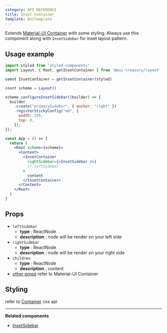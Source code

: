 ```yaml
---
category: API REFERENCE
title: Inset Container
template: DocTemplate
---
```


Extends [Material-UI Container](https://material-ui.com/api/container/#container-api) with some styling.
Always use this component along with `InsetSidebar` for inset layout pattern.

## Usage example

```jsx
import styled from 'styled-components'
import Layout, { Root, getInsetContainer } from '@mui-treasury/layout';

const InsetContainer = getInsetContainer(styled)

cosnt scheme = Layout()

scheme.configureInsetSidebar((builder) => {
  builder
    .create("primarySidebar", { anchor: "right" })
    .registerStickyConfig("md", {
      width: 256,
      top: 0,
    });
});

const App = () => {
  return (
    <Root scheme={scheme}>
      <Content>
        <InsetContainer
          rightSidebar={<InsetSidebar />}
          // leftSidebar
        >
          content
        </InsetContainer>
      </Content>
    </Root>
  )
}
```

## Props

- `leftSidebar`
  - **type** : ReactNode
  - **description** : node will be render on your left side
- `rightSidebar`
  - **type** : ReactNode
  - **description** : node will be render on your right side
- `children`
  - **type** : ReactNode
  - **description** : content
- [other props](https://material-ui.com/api/container/#props) refer to Material-UI Container

## Styling

refer to [Container](https://material-ui.com/api/container/#css) css api

---

**Related components**

- [InsetSidebar](/layout/api-reference/inset-sidebar)
